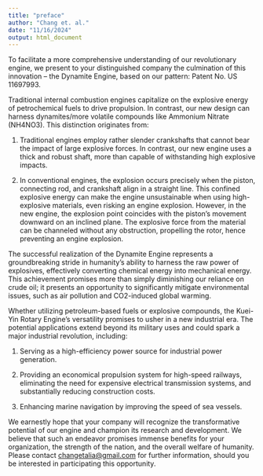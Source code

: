 ```yaml
---
title: "preface"
author: "Chang et. al."
date: "11/16/2024"
output: html_document
---
```





To facilitate a more comprehensive understanding of our revolutionary engine, we present to your distinguished company the culmination of this innovation -- the Dynamite Engine, based on our pattern: Patent No. US 11697993.

Traditional internal combustion engines capitalize on the explosive energy of petrochemical fuels to drive propulsion. In contrast, our new design can harness dynamites/more volatile compounds like Ammonium Nitrate (NH4NO3). This distinction originates from:

1.  Traditional engines employ rather slender crankshafts that cannot bear the impact of large explosive forces. In contrast, our new engine uses a thick and robust shaft, more than capable of withstanding high explosive impacts.

2.  In conventional engines, the explosion occurs precisely when the piston, connecting rod, and crankshaft align in a straight line. This confined explosive energy can make the engine unsustainable when using high-explosive materials, even risking an engine explosion. However, in the new engine, the explosion point coincides with the piston's movement downward on an inclined plane. The explosive force from the material can be channeled without any obstruction, propelling the rotor, hence preventing an engine explosion.

The successful realization of the Dynamite Engine represents a groundbreaking stride in humanity's ability to harness the raw power of explosives, effectively converting chemical energy into mechanical energy. This achievement promises more than simply diminishing our reliance on crude oil; it presents an opportunity to significantly mitigate environmental issues, such as air pollution and CO2-induced global warming.

Whether utilizing petroleum-based fuels or explosive compounds, the Kuei-Yin Rotary Engine's versatility promises to usher in a new industrial era. The potential applications extend beyond its military uses and could spark a major industrial revolution, including:

1.  Serving as a high-efficiency power source for industrial power generation.

2.  Providing an economical propulsion system for high-speed railways, eliminating the need for expensive electrical transmission systems, and substantially reducing construction costs.

3.  Enhancing marine navigation by improving the speed of sea vessels.

We earnestly hope that your company will recognize the transformative potential of our engine and champion its research and development. We believe that such an endeavor promises immense benefits for your organization, the strength of the nation, and the overall welfare of humanity. Please contact [changetalia@gmail.com](mailto:changetalia@gmail.com) for further information, should you be interested in participating this opportunity.

